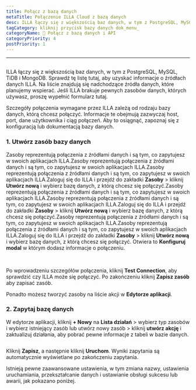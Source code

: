 ```yaml
---
title: Połącz z bazą danych
metaTitle: Połączenie ILLA Cloud z bazą danych
desc: ILLA łączy się z większością baz danych, w tym z PostgreSQL, MySQL, TiDB i MongoDB
tagCategory: kliknij przycisk bazy danych dok_menu_
categoryName: 📲 Połącz z bazą danych i API
categoryPriority: 4
postPriority: 1
---
```


* * *

## <h2 hidden>Połącz z bazą danych</h2>

ILLA łączy się z większością baz danych, w tym z PostgreSQL, MySQL, TiDB i MongoDB. Sprawdź tę listę tutaj, aby uzyskać informacje o źródłach danych ILLA. Na liście znajdują się nadchodzące źródła danych, które planujemy wspierać. Jeśli ILLA brakuje pewnych zasobów danych, których używasz, proszę wypełnić formularz tutaj.

Szczegóły połączenia wymagane przez ILLA zależą od rodzaju bazy danych, którą chcesz połączyć. Informacje te obejmują zazwyczaj host, port, dane użytkownika i ciąg połączeń. Aby to osiągnąć, zapoznaj się z konfiguracją lub dokumentacją bazy danych.

### 1.  Utwórz zasób bazy danych

Zasoby reprezentują połączenia z źródłami danych i są tym, co zapytujesz w swoich aplikacjach ILLA.Zasoby reprezentują połączenia z źródłami danych i są tym, co zapytujesz w swoich aplikacjach ILLA.Zasoby reprezentują połączenia z źródłami danych i są tym, co zapytujesz w swoich aplikacjach ILLA.Zaloguj się do ILLA i przejdź do zakładki **Zasoby** > kliknij **Utwórz nową** i wybierz bazę danych, z którą chcesz się połączyć.Zasoby reprezentują połączenia z źródłami danych i są tym, co zapytujesz w swoich aplikacjach ILLA.Zasoby reprezentują połączenia z źródłami danych i są tym, co zapytujesz w swoich aplikacjach ILLA.Zaloguj się do ILLA i przejdź do zakładki **Zasoby** > kliknij **Utwórz nową** i wybierz bazę danych, z którą chcesz się połączyć.Zasoby reprezentują połączenia z źródłami danych i są tym, co zapytujesz w swoich aplikacjach ILLA.Zasoby reprezentują połączenia z źródłami danych i są tym, co zapytujesz w swoich aplikacjach ILLA.Zaloguj się do ILLA i przejdź do zakładki **Zasoby** > kliknij **Utwórz nową** i wybierz bazę danych, z którą chcesz się połączyć. Otwiera to **Konfiguruj modal** w którym dodasz informacje o połączeniu.

<img
  src='https://cdn.illacloud.com/official-website/img/docs/connect/connect-database/resources.png'
  alt=""
/>
<img
  src='https://cdn.illacloud.com/official-website/img/docs/connect/connect-database/config.png'
  alt=""
/>

Po wprowadzeniu szczegółów połączenia, kliknij **Test Connection**, aby sprawdzić czy ILLA może się połączyć. Po zakończeniu kliknij **Zapisz zasób** aby zapisać zasób.

Ponadto możesz tworzyć zasoby na liście akcji w **Edytorze aplikacji**.

### 2.  Zapytaj bazę danych

W edytorze aplikacji, kliknij **+ Nowy** na **Lista działań** > wybierz typ zasobów i wybierz istniejący zasób lub utwórz nowy zasób > kliknij **utwórz akcję** i zaktualizuj działania, aby pobrać pewne informacje z tabeli w bazie danych.

<img
  src='https://cdn.illacloud.com/official-website/img/docs/connect/connect-database/action.png'
  alt=""
/>

Kliknij **Zapisz**, a następnie kliknij **Uruchom**. Wyniki zapytania są automatycznie wyświetlane po zakończeniu zapytania.

Istnieją pewne zaawansowane ustawienia, w tym zmiana nazwy, ustawienia uruchamiania, przekształcanie danych i ustawianie obsługi sukcesu lub awarii, jak pokazano poniżej.

<img
  src='https://cdn.illacloud.com/official-website/img/docs/connect/connect-database/run.png'
  alt=""
/>
